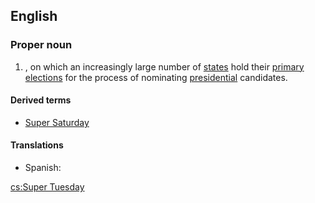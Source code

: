 ==English==
{{wikipedia}}

===Proper noun===
{{en-proper noun|-}}
# {{label|en|US|politics}} {{w|February 5}}, on which an increasingly large number of [[state]]s hold their [[primary]] [[election]]s for the process of nominating [[president]]ial candidates.

====Derived terms====
*[[Super Saturday]]

====Translations====
{{trans-top}}
{{trans-mid}}
* Spanish: {{t|es|supermartes|m}}
{{trans-bottom}}

[[cs:Super Tuesday]]